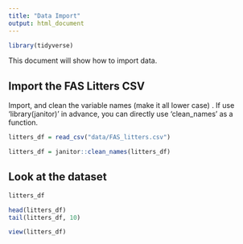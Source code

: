 ```yaml
---
title: "Data Import"
output: html_document
---
```


```r
library(tidyverse)
```


This document will show how to import data.



## Import the FAS Litters CSV

Import, and clean the variable names (make it all lower case) .
If use 'library(janitor)' in advance, you can directly use 'clean_names' as a function.

```r
litters_df = read_csv("data/FAS_litters.csv")

litters_df = janitor::clean_names(litters_df)
```


## Look at the dataset

```r
litters_df

head(litters_df)
tail(litters_df, 10)
```

```r
view(litters_df)
```




